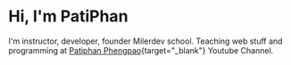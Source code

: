 # Hi, I'm PatiPhan

I'm instructor, developer, founder Milerdev school. Teaching web stuff and programming at [Patiphan Phengpao](https://www.youtube.com/channel/UCeKE6wQHTt5JpS9_RsH4hrg){target="_blank"} Youtube Channel.
